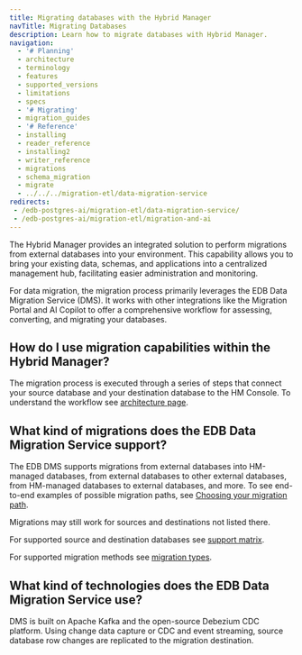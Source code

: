 ```yaml
---
title: Migrating databases with the Hybrid Manager
navTitle: Migrating Databases
description: Learn how to migrate databases with Hybrid Manager.
navigation:
  - '# Planning'
  - architecture
  - terminology
  - features
  - supported_versions
  - limitations
  - specs
  - '# Migrating'
  - migration_guides
  - '# Reference'
  - installing
  - reader_reference
  - installing2
  - writer_reference
  - migrations
  - schema_migration
  - migrate
  - ../../../migration-etl/data-migration-service
redirects:
 - /edb-postgres-ai/migration-etl/data-migration-service/
 - /edb-postgres-ai/migration-etl/migration-and-ai
---
```


The Hybrid Manager provides an integrated solution to perform migrations from external databases into your environment. This capability allows you to bring your existing data, schemas, and applications into a centralized management hub, facilitating easier administration and monitoring.

For data migration, the migration process primarily leverages the EDB Data Migration Service (DMS). It works with other integrations like the Migration Portal and AI Copilot to offer a comprehensive workflow for assessing, converting, and migrating your databases.

## How do I use migration capabilities within the Hybrid Manager? 

The migration process is executed through a series of steps that connect your source database and your destination database to the HM Console.
To understand the workflow see [architecture page](architecture).

## What kind of migrations does the EDB Data Migration Service support?

The EDB DMS supports migrations from external databases into HM-managed databases, from external databases to other external databases, from HM-managed databases to external databases, and more. To see end-to-end examples of possible migration paths, see [Choosing your migration path](/edb-postgres-ai/latest/hybrid-manager/using_hybrid_manager/migration/migration_guides/).

Migrations may still work for sources and destinations not listed there.

For supported source and destination databases see [support matrix](supported_versions). 

For supported migration methods see [migration types](terminology/#migration-types).

## What kind of technologies does the EDB Data Migration Service use?

DMS is built on Apache Kafka and the open-source Debezium CDC platform. Using change data capture or CDC and event streaming, source database row changes are replicated to the migration destination.
